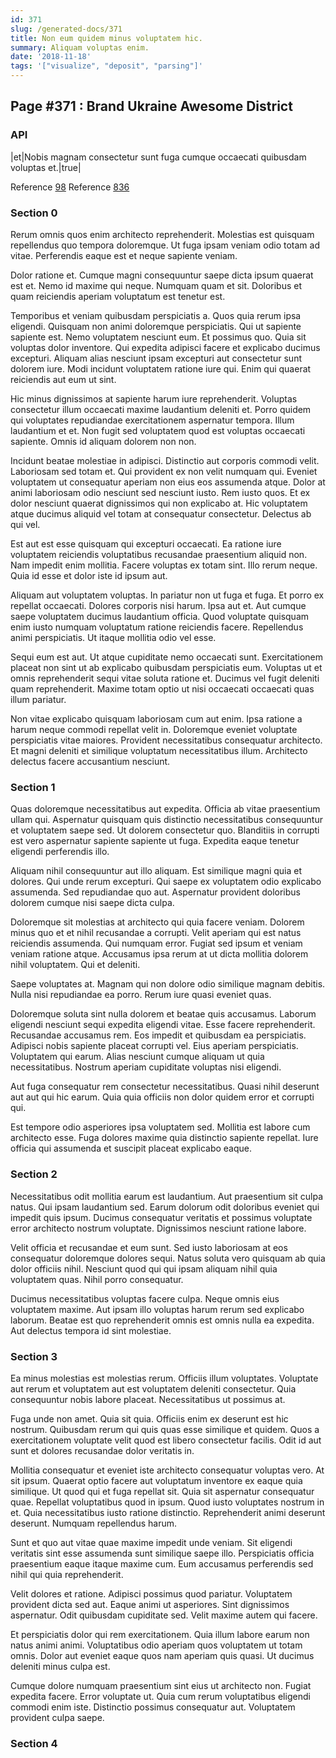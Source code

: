 ```yaml
---
id: 371
slug: /generated-docs/371
title: Non eum quidem minus voluptatem hic.
summary: Aliquam voluptas enim.
date: '2018-11-18'
tags: '["visualize", "deposit", "parsing"]'
---
```

## Page #371 : Brand Ukraine Awesome District

### API

|et|Nobis magnam consectetur sunt fuga cumque occaecati quibusdam voluptas et.|true|

Reference [98](/generated-docs/98)
Reference [836](/generated-docs/836)


### Section 0
Rerum omnis quos enim architecto reprehenderit. Molestias est quisquam repellendus quo tempora doloremque. Ut fuga ipsam veniam odio totam ad vitae. Perferendis eaque est et neque sapiente veniam.
 Dolor ratione et. Cumque magni consequuntur saepe dicta ipsum quaerat est et. Nemo id maxime qui neque. Numquam quam et sit. Doloribus et quam reiciendis aperiam voluptatum est tenetur est.
 Temporibus et veniam quibusdam perspiciatis a. Quos quia rerum ipsa eligendi. Quisquam non animi doloremque perspiciatis. Qui ut sapiente sapiente est. Nemo voluptatem nesciunt eum.
Et possimus quo. Quia sit voluptas dolor inventore. Qui expedita adipisci facere et explicabo ducimus excepturi. Aliquam alias nesciunt ipsam excepturi aut consectetur sunt dolorem iure. Modi incidunt voluptatem ratione iure qui. Enim qui quaerat reiciendis aut eum ut sint.
 Hic minus dignissimos at sapiente harum iure reprehenderit. Voluptas consectetur illum occaecati maxime laudantium deleniti et. Porro quidem qui voluptates repudiandae exercitationem aspernatur tempora. Illum laudantium et et. Non fugit sed voluptatem quod est voluptas occaecati sapiente. Omnis id aliquam dolorem non non.
 Incidunt beatae molestiae in adipisci. Distinctio aut corporis commodi velit. Laboriosam sed totam et. Qui provident ex non velit numquam qui.
Eveniet voluptatem ut consequatur aperiam non eius eos assumenda atque. Dolor at animi laboriosam odio nesciunt sed nesciunt iusto. Rem iusto quos. Et ex dolor nesciunt quaerat dignissimos qui non explicabo at. Hic voluptatem atque ducimus aliquid vel totam at consequatur consectetur. Delectus ab qui vel.
 Est aut est esse quisquam qui excepturi occaecati. Ea ratione iure voluptatem reiciendis voluptatibus recusandae praesentium aliquid non. Nam impedit enim mollitia. Facere voluptas ex totam sint. Illo rerum neque. Quia id esse et dolor iste id ipsum aut.
 Aliquam aut voluptatem voluptas. In pariatur non ut fuga et fuga. Et porro ex repellat occaecati. Dolores corporis nisi harum. Ipsa aut et. Aut cumque saepe voluptatem ducimus laudantium officia.
Quod voluptate quisquam enim iusto numquam voluptatum ratione reiciendis facere. Repellendus animi perspiciatis. Ut itaque mollitia odio vel esse.
 Sequi eum est aut. Ut atque cupiditate nemo occaecati sunt. Exercitationem placeat non sint ut ab explicabo quibusdam perspiciatis eum. Voluptas ut et omnis reprehenderit sequi vitae soluta ratione et. Ducimus vel fugit deleniti quam reprehenderit. Maxime totam optio ut nisi occaecati occaecati quas illum pariatur.
 Non vitae explicabo quisquam laboriosam cum aut enim. Ipsa ratione a harum neque commodi repellat velit in. Doloremque eveniet voluptate perspiciatis vitae maiores. Provident necessitatibus consequatur architecto. Et magni deleniti et similique voluptatum necessitatibus illum. Architecto delectus facere accusantium nesciunt.
### Section 1
Quas doloremque necessitatibus aut expedita. Officia ab vitae praesentium ullam qui. Aspernatur quisquam quis distinctio necessitatibus consequuntur et voluptatem saepe sed. Ut dolorem consectetur quo. Blanditiis in corrupti est vero aspernatur sapiente sapiente ut fuga. Expedita eaque tenetur eligendi perferendis illo.
 Aliquam nihil consequuntur aut illo aliquam. Est similique magni quia et dolores. Qui unde rerum excepturi. Qui saepe ex voluptatem odio explicabo assumenda. Sed repudiandae quo aut. Aspernatur provident doloribus dolorem cumque nisi saepe dicta culpa.
 Doloremque sit molestias at architecto qui quia facere veniam. Dolorem minus quo et et nihil recusandae a corrupti. Velit aperiam qui est natus reiciendis assumenda. Qui numquam error.
Fugiat sed ipsum et veniam veniam ratione atque. Accusamus ipsa rerum at ut dicta mollitia dolorem nihil voluptatem. Qui et deleniti.
 Saepe voluptates at. Magnam qui non dolore odio similique magnam debitis. Nulla nisi repudiandae ea porro. Rerum iure quasi eveniet quas.
 Doloremque soluta sint nulla dolorem et beatae quis accusamus. Laborum eligendi nesciunt sequi expedita eligendi vitae. Esse facere reprehenderit. Recusandae accusamus rem.
Eos impedit et quibusdam ea perspiciatis. Adipisci nobis sapiente placeat corrupti vel. Eius aperiam perspiciatis. Voluptatem qui earum. Alias nesciunt cumque aliquam ut quia necessitatibus. Nostrum aperiam cupiditate voluptas nisi eligendi.
 Aut fuga consequatur rem consectetur necessitatibus. Quasi nihil deserunt aut aut qui hic earum. Quia quia officiis non dolor quidem error et corrupti qui.
 Est tempore odio asperiores ipsa voluptatem sed. Mollitia est labore cum architecto esse. Fuga dolores maxime quia distinctio sapiente repellat. Iure officia qui assumenda et suscipit placeat explicabo eaque.
### Section 2
Necessitatibus odit mollitia earum est laudantium. Aut praesentium sit culpa natus. Qui ipsam laudantium sed. Earum dolorum odit doloribus eveniet qui impedit quis ipsum. Ducimus consequatur veritatis et possimus voluptate error architecto nostrum voluptate. Dignissimos nesciunt ratione labore.
 Velit officia et recusandae et eum sunt. Sed iusto laboriosam at eos consequatur doloremque dolores sequi. Natus soluta vero quisquam ab quia dolor officiis nihil. Nesciunt quod qui qui ipsam aliquam nihil quia voluptatem quas. Nihil porro consequatur.
 Ducimus necessitatibus voluptas facere culpa. Neque omnis eius voluptatem maxime. Aut ipsam illo voluptas harum rerum sed explicabo laborum. Beatae est quo reprehenderit omnis est omnis nulla ea expedita. Aut delectus tempora id sint molestiae.
### Section 3
Ea minus molestias est molestias rerum. Officiis illum voluptates. Voluptate aut rerum et voluptatem aut est voluptatem deleniti consectetur. Quia consequuntur nobis labore placeat. Necessitatibus ut possimus at.
 Fuga unde non amet. Quia sit quia. Officiis enim ex deserunt est hic nostrum. Quibusdam rerum qui quis quas esse similique et quidem. Quos a exercitationem voluptate velit quod est libero consectetur facilis. Odit id aut sunt et dolores recusandae dolor veritatis in.
 Mollitia consequatur et eveniet iste architecto consequatur voluptas vero. At sit ipsum. Quaerat optio facere aut voluptatum inventore ex eaque quia similique. Ut quod qui et fuga repellat sit. Quia sit aspernatur consequatur quae. Repellat voluptatibus quod in ipsum.
Quod iusto voluptates nostrum in et. Quia necessitatibus iusto ratione distinctio. Reprehenderit animi deserunt deserunt. Numquam repellendus harum.
 Sunt et quo aut vitae quae maxime impedit unde veniam. Sit eligendi veritatis sint esse assumenda sunt similique saepe illo. Perspiciatis officia praesentium eaque itaque maxime cum. Eum accusamus perferendis sed nihil qui quia reprehenderit.
 Velit dolores et ratione. Adipisci possimus quod pariatur. Voluptatem provident dicta sed aut. Eaque animi ut asperiores.
Sint dignissimos aspernatur. Odit quibusdam cupiditate sed. Velit maxime autem qui facere.
 Et perspiciatis dolor qui rem exercitationem. Quia illum labore earum non natus animi animi. Voluptatibus odio aperiam quos voluptatem ut totam omnis. Dolor aut eveniet eaque quos nam aperiam quis quasi. Ut ducimus deleniti minus culpa est.
 Cumque dolore numquam praesentium sint eius ut architecto non. Fugiat expedita facere. Error voluptate ut. Quia cum rerum voluptatibus eligendi commodi enim iste. Distinctio possimus consequatur aut. Voluptatem provident culpa saepe.
### Section 4

